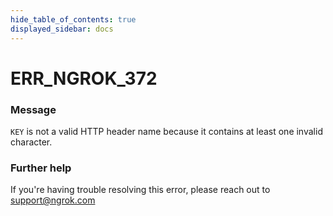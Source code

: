 ```yaml
---
hide_table_of_contents: true
displayed_sidebar: docs
---
```



# ERR_NGROK_372

### Message

`KEY` is not a valid HTTP header name because it contains at least one invalid character.

<ErrorDetails error="err_ngrok_372" />

### Further help

If you're having trouble resolving this error, please reach out to [support@ngrok.com](mailto:support@ngrok.com?subject=Help%20with%20ERR_NGROK_372)
